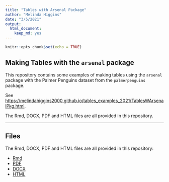 ```yaml
---
title: "Tables with Arsenal Package"
author: "Melinda Higgins"
date: "3/5/2021"
output: 
  html_document: 
    keep_md: yes
---
```


```r
knitr::opts_chunk$set(echo = TRUE)
```

## Making Tables with the `arsenal` package

This repository contains some examples of making tables using the `arsenal` package with the Palmer Penguins dataset from the `palmerpenguins` package.

See [https://melindahiggins2000.github.io/tables_examples_2021/TablesWArsenalPkg.html](https://melindahiggins2000.github.io/tables_examples_2021/TablesWArsenalPkg.html).

The Rmd, DOCX, PDF and HTML files are all provided in this repository.

-----

## Files

The Rmd, DOCX, PDF and HTML files are all provided in this repository:

* [Rmd](https://raw.githubusercontent.com/melindahiggins2000/tables_examples_2021/main/TablesWArsenalPkg.Rmd)
* [PDF](https://github.com/melindahiggins2000/tables_examples_2021/raw/main/TablesWArsenalPkg.pdf)
* [DOCX](https://github.com/melindahiggins2000/tables_examples_2021/raw/main/TablesWArsenalPkg.docx)
* [HTML](https://melindahiggins2000.github.io/tables_examples_2021/TablesWArsenalPkg.html)
